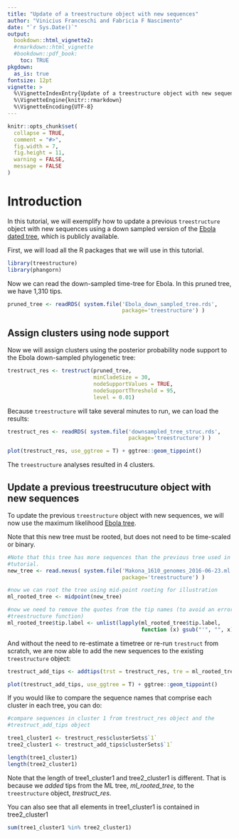 ```yaml
---
title: "Update of a treestructure object with new sequences"
author: "Vinicius Franceschi and Fabricia F Nascimento"
date: "`r Sys.Date()`"
output: 
  bookdown::html_vignette2:
  #rmarkdown::html_vignette
  #bookdown::pdf_book:
    toc: TRUE
pkgdown:
  as_is: true
fontsize: 12pt
vignette: >
  %\VignetteIndexEntry{Update of a treestructure object with new sequences}
  %\VignetteEngine{knitr::rmarkdown}
  %\VignetteEncoding{UTF-8}
---
```


```r
knitr::opts_chunk$set(
  collapse = TRUE,
  comment = "#>",
  fig.width = 7,
  fig.height = 11,
  warning = FALSE, 
  message = FALSE
)
```

# Introduction

In this tutorial, we will exemplify how to update a previous `treestructure` 
object with new sequences using a down sampled version of the [Ebola dated tree](https://github.com/ebov/space-time/blob/master/Data/Makona_1610_cds_ig.GLM.MCC.tree), which is publicly available.



First, we will load all the R packages that we will use in this tutorial.
```r
library(treestructure)
library(phangorn)
```

Now we can read the down-sampled time-tree for Ebola. In this pruned tree, we
have 1,310 tips.

```r
pruned_tree <- readRDS( system.file('Ebola_down_sampled_tree.rds',
                                    package='treestructure') )

```


## Assign clusters using node support

Now we will assign clusters using the posterior probability node support to the 
Ebola  down-sampled phylogenetic tree:

```r
trestruct_res <- trestruct(pruned_tree, 
                           minCladeSize = 30, 
                           nodeSupportValues = TRUE, 
                           nodeSupportThreshold = 95,
                           level = 0.01)
```

Because `treestructure` will take several minutes to run, we can load the results:

```r
trestruct_res <- readRDS( system.file('downsampled_tree_struc.rds',
                                      package='treestructure') )

plot(trestruct_res, use_ggtree = T) + ggtree::geom_tippoint()
```

The `treestructure` analyses resulted in 4 clusters.



## Update a previous treestrucuture object with new sequences 

To update the previous `treestructure` object with new sequences, we will now use
the maximum likelihood [Ebola tree](https://github.com/ebov/space-time/blob/master/Data/Makona_1610_genomes_2016-06-23.ml.tree).

Note that this new tree must be rooted, but does not need to be time-scaled or 
binary.

```r
#Note that this tree has more sequences than the previous tree used in this
#tutorial.
new_tree <- read.nexus( system.file('Makona_1610_genomes_2016-06-23.ml.tree', 
                                    package='treestructure') )

#now we can root the tree using mid-point rooting for illustration
ml_rooted_tree <- midpoint(new_tree)

#now we need to remove the quotes from the tip names (to avoid an error with 
#treestructure function)
ml_rooted_tree$tip.label <- unlist(lapply(ml_rooted_tree$tip.label, 
                                          function (x) gsub("'", "", x)))

```

And without the need to re-estimate a timetree or re-run `trestruct` from scratch, 
we are now able to add the new sequences to the existing `treestructure` object:

```r
trestruct_add_tips <- addtips(trst = trestruct_res, tre = ml_rooted_tree)

plot(trestruct_add_tips, use_ggtree = T) + ggtree::geom_tippoint()
```


If you would like to compare the sequence names that comprise each cluster in
each tree, you can do:

```r

#compare sequences in cluster 1 from trestruct_res object and the 
#trestruct_add_tips object

tree1_cluster1 <- trestruct_res$clusterSets$`1`
tree2_cluster1 <- trestruct_add_tips$clusterSets$`1`

length(tree1_cluster1)
length(tree2_cluster1)

```

Note that the length of tree1_cluster1 and tree2_cluster1 is different.
That is because we _added_ tips from the ML tree, _ml_rooted_tree_, to the 
`treestructure` object, _trestruct_res_.

You can also see that all elements in tree1_cluster1 is contained in tree2_cluster1

```r

sum(tree1_cluster1 %in% tree2_cluster1)

```
